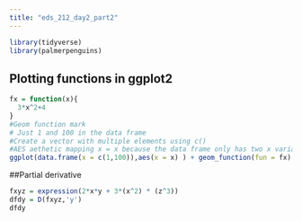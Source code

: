 ```yaml
---
title: "eds_212_day2_part2"
---
```


```r
library(tidyverse)
library(palmerpenguins)


```

## Plotting functions in ggplot2
```r
fx = function(x){
  3*x^2+4
}
#Geom function mark
# Just 1 and 100 in the data frame
#Create a vector with multiple elements using c()
#AES aethetic mapping x = x because the data frame only has two x variables
ggplot(data.frame(x = c(1,100)),aes(x = x) ) + geom_function(fun = fx)

```

##Partial derivative
```r
fxyz = expression(2*x*y + 3*(x^2) * (z^3))
dfdy = D(fxyz,'y')
dfdy
```
##

